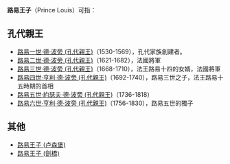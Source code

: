 '''路易王子'''（Prince Louis）可指：

==孔代親王==
* [[路易一世·德·波旁_(孔代親王)|路易一世·德·波旁 (孔代親王)]]（1530-1569），孔代家族創建者。
* [[路易二世·德·波旁_(孔代親王)|路易二世·德·波旁 (孔代親王)]]（1621-1682），法國將軍
* [[路易三世·德·波旁_(孔代親王)|路易三世·德·波旁 (孔代親王)]]（1668-1710），法王路易十四的女婿，法國將軍
* [[路易四世·亨利·德·波旁_(孔代親王)|路易四世·亨利·德·波旁 (孔代親王)]]（1692-1740），路易三世之子，法王路易十五時期的首相
* [[路易五世·約瑟夫·德·波旁_(孔代親王)|路易五世·約瑟夫·德·波旁 (孔代親王)]]（1736-1818）
* [[路易六世·亨利·德·波旁_(孔代親王)|路易六世·亨利·德·波旁 (孔代親王)]]（1756-1830），路易五世的獨子

==其他==
* [[路易王子_(卢森堡)|路易王子 (卢森堡)]]
* [[路易王子_(劍橋)|路易王子 (劍橋)]]

{{Disambiguation|Cat=四字人名译名消歧义}}